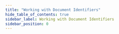 ```yaml
---
title: "Working with Document Identifiers"
hide_table_of_contents: true
sidebar_label: Working with Document Identifiers
sidebar_position: 0
---
```





<LanguageSwitcher supportedLanguages={supportedLanguages} />

<LanguageContent language="csharp">
   <WorkingWithDocumentIdentifiersCsharp />
</LanguageContent>

<LanguageContent language="java">
   <WorkingWithDocumentIdentifiersJava />
</LanguageContent>

<LanguageContent language="nodejs">
   <WorkingWithDocumentIdentifiersNodejs />
</LanguageContent>


<!---
### Document Identifiers
- [Global ID Generation Conventions](../../client-api/configuration/identifier-generation/global)
- [Type-specific ID Generation Conventions](../../client-api/configuration/identifier-generation/type-specific)
- [HiLo Algorithm](../../client-api/document-identifiers/hilo-algorithm)

### Knowledge Base
- [Document Identifier Generation](../../server/kb/document-identifier-generation)

### Session
- [How to Get Entity ID](../../client-api/session/how-to/get-entity-id)

### Operations
- [How to Get Identities](../../client-api/operations/maintenance/identities/get-identities)


-->